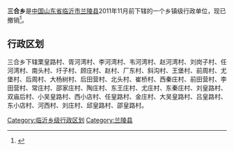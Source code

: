 '''三合乡'''是[[中华人民共和国|中国]][[山东省|山东省]][[临沂市|临沂市]][[兰陵县|兰陵县]]2011年11月前下辖的一个乡镇级行政单位，现已撤销<ref>{{Cite web |url=http://www.cangshan.gov.cn/index.php?c=OQ==&type1=179&sendId=2728 |title=存档副本 |accessdate=2014-01-18 |archive-date=2014-02-01 |archive-url=https://web.archive.org/web/20140201194803/http://www.cangshan.gov.cn/index.php?c=OQ%3D%3D&type1=179&sendId=2728 |dead-url=no }}</ref>。

== 行政区划 ==

三合乡下辖栗皇路村、胥河湾村、李河湾村、韦河湾村、赵河湾村、刘岗子村、任河湾村、南头村、圩子村、顾庄村、赵村、厂东村、斜沟村、王堡村、前周村、尤堡村、后周村、大杨树村、后田营村、北头村、崔桥村、西秦庄村、前田营村、李田营村、常庄村、邵家庄村、陶庄村、东王庄村、尤庄村、东秦庄村、刘皇路村、双庙后村、小吴皇路村、西小店村、任皇路村、金庄村、大吴皇路村、吕皇路村、东小店村、河西村、刘庄村、邱皇路村、邵皇路村。
<references/>
{{山东小作品}}
{{苍山县行政区划}}

[[Category:临沂乡级行政区划|Category:临沂乡级行政区划]]
[[Category:兰陵县|Category:兰陵县]]